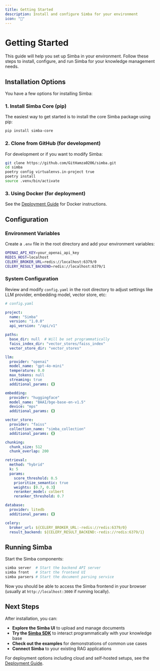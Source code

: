 ```yaml
---
title: Getting Started
description: Install and configure Simba for your environment
icon: "🚀"
---
```


# Getting Started

This guide will help you set up Simba in your environment. Follow these steps to install, configure, and run Simba for your knowledge management needs.

## Installation Options

You have a few options for installing Simba:

### 1. Install Simba Core (pip)

The easiest way to get started is to install the core Simba package using pip:

```bash
pip install simba-core
```

### 2. Clone from GitHub (for development)

For development or if you want to modify Simba:

```bash
git clone https://github.com/GitHamza0206/simba.git
cd simba
poetry config virtualenvs.in-project true
poetry install
source .venv/bin/activate
```

### 3. Using Docker (for deployment)

See the [Deployment Guide](deployment.md) for Docker instructions.

## Configuration

### Environment Variables

Create a `.env` file in the root directory and add your environment variables:

```bash
OPENAI_API_KEY=your_openai_api_key
REDIS_HOST=localhost
CELERY_BROKER_URL=redis://localhost:6379/0
CELERY_RESULT_BACKEND=redis://localhost:6379/1
```

### System Configuration

Review and modify `config.yaml` in the root directory to adjust settings like LLM provider, embedding model, vector store, etc:

```yaml
# config.yaml

project:
  name: "Simba"
  version: "1.0.0"
  api_version: "/api/v1"

paths:
  base_dir: null  # Will be set programmatically
  faiss_index_dir: "vector_stores/faiss_index"
  vector_store_dir: "vector_stores"

llm:
  provider: "openai"
  model_name: "gpt-4o-mini"
  temperature: 0.0
  max_tokens: null
  streaming: true
  additional_params: {}

embedding:
  provider: "huggingface"
  model_name: "BAAI/bge-base-en-v1.5"
  device: "mps"
  additional_params: {}

vector_store:
  provider: "faiss"
  collection_name: "simba_collection"
  additional_params: {}

chunking:
  chunk_size: 512
  chunk_overlap: 200

retrieval:
  method: "hybrid"
  k: 5
  params:
    score_threshold: 0.5
    prioritize_semantic: true
    weights: [0.7, 0.3]
    reranker_model: colbert
    reranker_threshold: 0.7

database:
  provider: litedb
  additional_params: {}

celery: 
  broker_url: ${CELERY_BROKER_URL:-redis://redis:6379/0}
  result_backend: ${CELERY_RESULT_BACKEND:-redis://redis:6379/1}
```

## Running Simba

Start the Simba components:

```bash
simba server  # Start the backend API server
simba front   # Start the frontend UI
simba parsers # Start the document parsing service
```

Now you should be able to access the Simba frontend in your browser (usually at `http://localhost:3000` if running locally).

## Next Steps

After installation, you can:

* **Explore the Simba UI** to upload and manage documents
* **Try the [Simba SDK](sdk_reference.md)** to interact programmatically with your knowledge base
* **Check out the examples** for demonstrations of common use cases
* **Connect Simba** to your existing RAG applications

For deployment options including cloud and self-hosted setups, see the [Deployment Guide](deployment.md).
